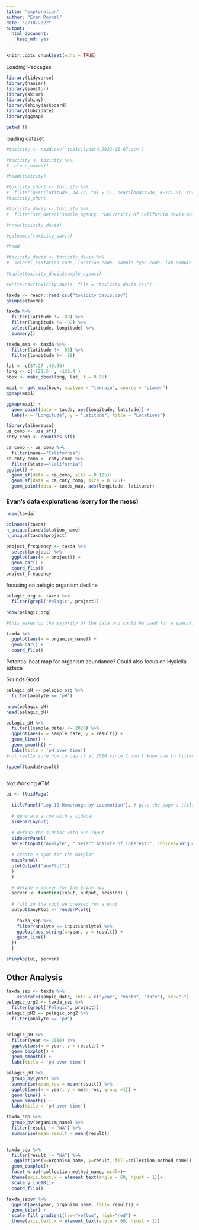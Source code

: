 ```yaml
---
title: "exploration"
author: "Evan Roybal"
date: "2/10/2022"
output: 
  html_document: 
    keep_md: yes
---
```


```r
knitr::opts_chunk$set(echo = TRUE)
```


Loading Packages
```r
library(tidyverse)
library(naniar)
library(janitor)
library(skimr)
library(shiny)
library(shinydashboard)
library(lubridate)
library(ggmap)
```

```r
getwd ()
```


loading dataset 
```r
#toxicity <- read.csv('toxicitydata_2022-01-07.csv')

#toxicity <- toxicity %>%
#  clean_names()

#head(toxicity)

#toxicity_short <- toxicity %>%
#  filter(near(latitude, 38.73, tol = 1), near(longitude, #-121.81, tol = 1))
#toxicity_short

#toxicity_davis <- toxicity %>%
#  filter(str_detect(sample_agency, "University of California Davis-Aquatic Toxicology Lab"))

#nrow(toxicity_davis)

#colnames(toxicity_davis)

#head

#toxicity_davis <- toxicity_davis %>%
#  select(-c(station_code, location_code, sample_type_code, lab_sample_id, batch_verification_code, compliance_code, sample_comments, collection_comments, tox_test_comments, time_point_comments, tox_result_comments, tox_batch_comments, event_code, protocol_code, lab_submission_code, location_detail_wq_comments, sample_id))
         
#table(toxicity_davis$sample_agency)

#write.csv(toxicity_davis, file = "toxicity_davis.csv")

```

```r
taxda <- readr::read_csv("toxicity_davis.csv")
glimpse(taxda)
```

```r
taxda %>%
  filter(latitude != -88) %>%
  filter(longitude != -88) %>%
  select(latitude, longitude) %>%
  summary()
```

```r
taxda_map <- taxda %>%
  filter(latitude != -88) %>%
  filter(longitude != -88) 
```


```r
lat <- c(37.27 ,40.96)
long <- c(-122.5  , -120.4 )
bbox <- make_bbox(long, lat, f = 0.05)
```

```r
map1 <- get_map(bbox, maptype = "terrain", source = "stamen")
ggmap(map1)
```
```r
ggmap(map1) + 
  geom_point(data = taxda, aes(longitude, latitude)) +
  labs(x = "Longitude", y = "Latitude", title = "Locations")
```

```r
library(albersusa)
us_comp <- usa_sf()
cnty_comp <- counties_sf()

ca_comp <- us_comp %>%
  filter(name=="California")
ca_cnty_comp <- cnty_comp %>% 
  filter(state=="California")
ggplot() +
  geom_sf(data = ca_comp, size = 0.125)+
  geom_sf(data = ca_cnty_comp, size = 0.125)+
  geom_point(data = taxda_map, aes(longitude, latitude))
```


### Evan's data explorations (sorry for the mess)
```r
nrow(taxda)

colnames(taxda)
n_unique(taxda$station_name)
n_unique(taxda$project)
```

```r
project_frequency <- taxda %>%
  select(project) %>%
  ggplot(aes(x = project)) +
  geom_bar() +
  coord_flip()
project_frequency
```

focusing on pelagic organism decline
```r
pelagic_org <- taxda %>%
  filter(grepl('Pelagic', project))

nrow(pelagic_org)

#this makes up the majority of the data and could be used for a specific analysis that targets the ocean
```

```r
taxda %>%
  ggplot(aes(x = organism_name)) +
  geom_bar() +
  coord_flip()
```
Potential heat map for organism abundance?
Could also focus on Hyalella azteca

Sounds Good


```r
pelagic_pH <- pelagic_org %>%
  filter(analyte == 'pH')

nrow(pelagic_pH)
head(pelagic_pH)

pelagic_pH %>%
  filter((sample_date) <= 2020) %>%
  ggplot(aes(x = sample_date, y = result)) +
  geom_line() +
  geom_smooth() +
  labs(title = 'pH over time')
#not really sure how to cap it at 2010 since I don't know how to filter dates
```

```r
typeof(taxda$result)
```

```r

```




Not Working ATM
```r
ui <- fluidPage(    
  
  titlePanel("Log 10 Homerange by Locomotion"), # give the page a title
  
  # generate a row with a sidebar
  sidebarLayout(      
    
  # define the sidebar with one input
  sidebarPanel(
  selectInput("Analyte", " Select Analyte of Interest:", choices=unique(taxda$analyte)), hr()),
    
  # create a spot for the barplot
  mainPanel(
  plotOutput("anyPlot"))
  )
  )

  # define a server for the Shiny app
  server <- function(input, output, session) {
  
  # fill in the spot we created for a plot
  output$anyPlot <- renderPlot({
    
    taxda_sep %>% 
    filter(analyte == input$analyte) %>%
    ggplot(aes_string(x=year, y = result)) + 
    geom_line()
  })
  }

shinyApp(ui, server)

```

## Other Analysis

```r
taxda_sep <- taxda %>%
    separate(sample_date, into = c("year", "month", "date"), sep="-") 
pelagic_org2 <- taxda_sep %>%
  filter(grepl('Pelagic', project))
pelagic_pH2 <- pelagic_org2 %>%
  filter(analyte == 'pH')


pelagic_pH %>%
  filter(year <= 2010) %>%
  ggplot(aes(x = year, y = result)) +
  geom_boxplot() +
  geom_smooth() +
  labs(title = 'pH over time')
```




```r
pelagic_pH %>%
  group_by(year) %>%
  summarise(mean_res = mean(result)) %>%
  ggplot(aes(x = year, y = mean_res, group =1)) +
  geom_line() +
  geom_smooth() +
  labs(title = 'pH over time')
```

```r
taxda_sep %>%
  group_by(organism_name) %>%
  filter(result != "NA") %>%
  summarise(mean_result = mean(result)) 
  
```

```r
taxda_sep %>%
  filter(result != "NA") %>%
   ggplot(aes(x=organism_name, y=result, fill=collection_method_name)) + 
  geom_boxplot()+ 
  facet_wrap(~collection_method_name, ncol=)+
  theme(axis.text.x = element_text(angle = 60, hjust = 1))+
  scale_y_log10()+
  coord_flip()
```

```r
taxda_sepyr %>%
  ggplot(aes(year, organism_name, fill= result)) + 
  geom_tile() +
  scale_fill_gradient(low="yellow", high="red") +
  theme(axis.text.x = element_text(angle = 60, hjust = 1))
```


